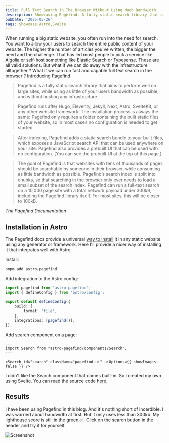 ```yaml
---
title: Full Text Search in The Browser Without Using Much Bandwidth
description: Showcasing Pagefind. A fully static search library that aims to perform well on large sites, while using as little of your users bandwidth as possible, and without hosting any infrastructure.
pubDate: '2025-05-26'
tags: Showcase,Astro,Svelte
---
```


When running a big static website, you often run into the need for search. You want to allow your users to search the entire public content of your website. The higher the number of articles you've written, the bigger the need and the challenge. That has led most people to pick a service like [Algolia](https://www.algolia.com/) or self-host something like [Elastic Search](https://www.elastic.co/elasticsearch) or [Typesense](https://typesense.org/). These are all valid solutions. But what if we can do away with the infrastructure alltogether ? What if we can run fast and capable full text search in the browser ? Introducing [Pagefind](https://pagefind.app/).

> Pagefind is a fully static search library that aims to perform well on large sites, while using as little of your users bandwidth as possible, and without hosting any infrastructure.

> Pagefind runs after Hugo, Eleventy, Jekyll, Next, Astro, SvelteKit, or any other website framework. The installation process is always the same: Pagefind only requires a folder containing the built static files of your website, so in most cases no configuration is needed to get started.

> After indexing, Pagefind adds a static search bundle to your built files, which exposes a JavaScript search API that can be used anywhere on your site. Pagefind also provides a prebuilt UI that can be used with no configuration. (You can see the prebuilt UI at the top of this page.)

> The goal of Pagefind is that websites with tens of thousands of pages should be searchable by someone in their browser, while consuming as little bandwidth as possible. Pagefind’s search index is split into chunks, so that searching in the browser only ever needs to load a small subset of the search index. Pagefind can run a full-text search on a 10,000 page site with a total network payload under 300kB, including the Pagefind library itself. For most sites, this will be closer to 100kB.

_The Pagefind Documentation_

## Installation in Astro

The Pagefind docs provide a universal [way to install](https://pagefind.app/docs/) it in any static website using any generator or framework. Here I'll provide a nicer way of installing it that integrates well with Astro.

Install:

```bash
pnpm add astro-pagefind
```

Add integration to the Astro config:

```ts title="astro.config.ts" {2, 5-8}
import pagefind from 'astro-pagefind';
import { defineConfig } from 'astro/config';

export default defineConfig({
	build: {
		format: 'file',
	},
	integrations: [pagefind()],
});
```

Add search component on a page:

```astro
---
import Search from "astro-pagefind/components/Search";
---

<Search id="search" className="pagefind-ui" uiOptions={{ showImages: false }} />
```

I didn't like the Search component that comes built-in. So I created my own using Svelte. You can read the source code [here](https://github.com/BahaaZidan/gebna.gg/blob/master/src/components/SearchBar.svelte).

## Results

I have been using Pagefind in this blog. And it's nothing short of incerdible. I was worried about bandwidth at first. But it only uses less than 300kb. My lighthouse score is still in the green ✅. Click on the search button in the header and try it for yourself.

![Screenshot](/content/full-text-search-static-website-pagefind/screen-0.png)

